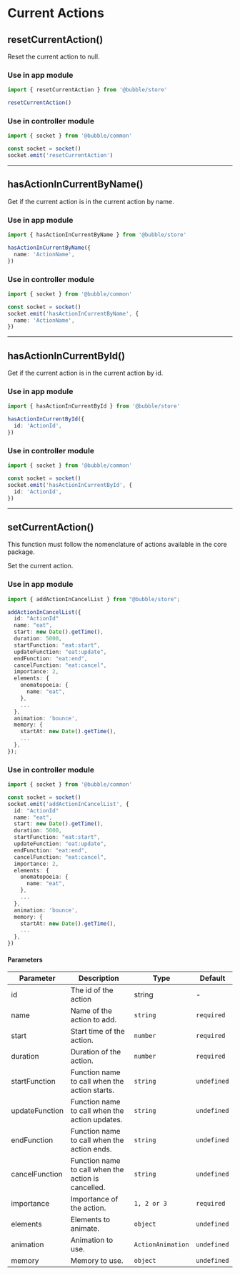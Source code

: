 
# Current Actions

## resetCurrentAction()

Reset the current action to null.

### Use in app module

```typescript
import { resetCurrentAction } from '@bubble/store'

resetCurrentAction()
```

### Use in controller module

```typescript
import { socket } from '@bubble/common'

const socket = socket()
socket.emit('resetCurrentAction')
```

---

## hasActionInCurrentByName()

Get if the current action is in the current action by name.

### Use in app module

```typescript
import { hasActionInCurrentByName } from '@bubble/store'

hasActionInCurrentByName({
  name: 'ActionName',
})
```

### Use in controller module

```typescript
import { socket } from '@bubble/common'

const socket = socket()
socket.emit('hasActionInCurrentByName', {
  name: 'ActionName',
})
```

---

## hasActionInCurrentById()

Get if the current action is in the current action by id.

### Use in app module

```typescript
import { hasActionInCurrentById } from '@bubble/store'

hasActionInCurrentById({
  id: 'ActionId',
})
```

### Use in controller module

```typescript
import { socket } from '@bubble/common'

const socket = socket()
socket.emit('hasActionInCurrentById', {
  id: 'ActionId',
})
```

---

## setCurrentAction()

<Callout emoji="⚠️">
  This function must follow the nomenclature of actions available in the core package.
</Callout>

Set the current action.

### Use in app module

```typescript
import { addActionInCancelList } from "@bubble/store";

addActionInCancelList({
  id: "ActionId"
  name: "eat",
  start: new Date().getTime(),
  duration: 5000,
  startFunction: "eat:start",
  updateFunction: "eat:update",
  endFunction: "eat:end",
  cancelFunction: "eat:cancel",
  importance: 2,
  elements: {
    onomatopoeia: {
      name: "eat",
    },
    ...
  },
  animation: 'bounce',
  memory: {
    startAt: new Date().getTime(),
    ...
  },
});
```

### Use in controller module

```typescript
import { socket } from '@bubble/common'

const socket = socket()
socket.emit('addActionInCancelList', {
  id: "ActionId"
  name: "eat",
  start: new Date().getTime(),
  duration: 5000,
  startFunction: "eat:start",
  updateFunction: "eat:update",
  endFunction: "eat:end",
  cancelFunction: "eat:cancel",
  importance: 2,
  elements: {
    onomatopoeia: {
      name: "eat",
    },
    ...
  },
  animation: 'bounce',
  memory: {
    startAt: new Date().getTime(),
    ...
  },
})
```

#### Parameters

| Parameter      | Description                                         | Type              | Default     |
| -------------- | --------------------------------------------------- | ----------------- | ----------- |
| id             | The id of the action                                | string            | -           |
| name           | Name of the action to add.                          | `string`          | `required`  |
| start          | Start time of the action.                           | `number`          | `required`  |
| duration       | Duration of the action.                             | `number`          | `required`  |
| startFunction  | Function name to call when the action starts.       | `string`          | `undefined` |
| updateFunction | Function name to call when the action updates.      | `string`          | `undefined` |
| endFunction    | Function name to call when the action ends.         | `string`          | `undefined` |
| cancelFunction | Function name to call when the action is cancelled. | `string`          | `undefined` |
| importance     | Importance of the action.                           | `1, 2 or 3`       | `required`  |
| elements       | Elements to animate.                                | `object`          | `undefined` |
| animation      | Animation to use.                                   | `ActionAnimation` | `undefined` |
| memory         | Memory to use.                                      | `object`          | `undefined` |
